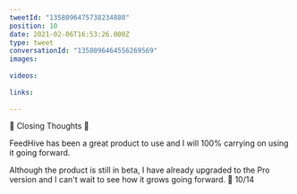 ```yaml
---
tweetId: "1358096475738234880"
position: 10
date: 2021-02-06T16:53:26.000Z
type: tweet
conversationId: "1358096464556269569"
images:
  
videos:
  
links:
  
---
```

🌟 Closing Thoughts 🌟

FeedHive has been a great product to use and I will 100% carrying on using it going forward. 

Although the product is still in beta, I have already upgraded to the Pro version and I can't wait to see how it grows going forward. 💪 10/14
